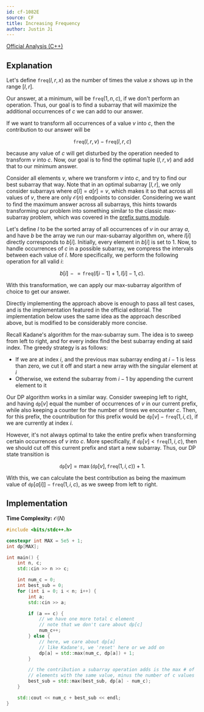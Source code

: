 ```yaml
---
id: cf-1082E
source: CF
title: Increasing Frequency
author: Justin Ji
---
```


[Official Analysis (C++)](https://codeforces.com/blog/entry/63544)

## Explanation

Let's define $\texttt{freq}(l, r, x)$ as the number of times the value $x$
shows up in the range $[l, r]$.

Our answer, at a minimum, will be $\texttt{freq}(1, n, c)$, if we don't perform an
operation. Thus, our goal is to find a subarray that will maximize
the additional occurrences of $c$ we can add to our answer.

If we want to transform all occurrences of a value $v$ into $c$, then the contribution
to our answer will be

$$
\texttt{freq}(l, r, v) - \texttt{freq}(l, r, c)
$$

because any value of $c$ will get disturbed by the operation needed to transform
$v$ into $c$. Now, our goal is to find the optimal tuple $(l, r, v)$ and add that
to our minimum answer.

Consider all elements $v$, where we transform $v$ into $c$, and try to find our best subarray that way.
Note that in an optimal subarray $[l, r]$, we only consider subarrays where
$a[l] = a[r] = v$, which makes it so that across all values of $v$, there are
only $\mathcal{O}(n)$ endpoints to consider. Considering we want to find the maximum
answer across all subarrays, this hints towards transforming our problem into something
similar to the classic max-subarray problem, which was covered in
the [prefix sums module](/silver/more-prefix-sums).

Let's define $l$ to be the sorted array of all occurrences of $v$ in our array $a$,
and have $b$ be the array we run our max-subarray algorithm on, where $l[i]$
directly corresponds to $b[i]$. Initially, every element in $b[i]$ is set to $1$.
Now, to handle occurrences of $c$ in a possible subarray, we compress the intervals
between each value of $l$. More specifically, we perform the following operation
for all valid $i$:

$$
b[i] \mathrel{-}= \texttt{freq}(l[i - 1] + 1, l[i] - 1, c).
$$

With this transformation, we can apply our max-subarray algorithm of choice to get our answer.

Directly implementing the approach above is enough to pass all test cases, and is
the implementation featured in the official editorial. The implementation below
uses the same idea as the approach described above, but is modified to be considerably
more concise.

Recall Kadane's algorithm for the max-subarray sum. The idea is to sweep from left
to right, and for every index find the best subarray ending at said index. The greedy
strategy is as follows:
- If we are at index $i$, and the previous max subarray ending at $i-1$ is less than zero, we cut it off and start a new array with the singular element at $i$
- Otherwise, we extend the subarray from $i-1$ by appending the current element to it

Our DP algorithm works in a similar way. Consider sweeping left to right, and
having $\texttt{dp}[v]$ equal the number of occurrences of $v$ in our current prefix, while
also keeping a counter for the number of times we encounter $c$. Then, for this
prefix, the countribution for this prefix would be $\texttt{dp}[v] - \texttt{freq}(1, i, c)$, if we are currently at index $i$.

However, it's not always optimal to take the entire prefix when transforming certain
occurrences of $v$ into $c$. More specifically, if $\texttt{dp}[v] < \texttt{freq}(1, i, c)$, then we should cut off this current prefix and start a new subarray. Thus,
our DP state transition is

$$
\texttt{dp}[v] = \max(\texttt{dp}[v], \texttt{freq}(1, i, c)) + 1.
$$

With this, we can calculate the best contribution as being the maximum value of
$\texttt{dp}[a[i]] - \texttt{freq}(1, i, c)$, as we sweep from left to right.

## Implementation

**Time Complexity:** $\mathcal{O}(N)$

<LanguageSection>
<CPPSection>

```cpp
#include <bits/stdc++.h>

constexpr int MAX = 5e5 + 1;
int dp[MAX];

int main() {
	int n, c;
	std::cin >> n >> c;

	int num_c = 0;
	int best_sub = 0;
	for (int i = 0; i < n; i++) {
		int a;
		std::cin >> a;

		if (a == c) {
			// we have one more total c element
			// note that we don't care about dp[c]
			num_c++;
		} else {
			// here, we care about dp[a]
			// like Kadane's, we 'reset' here or we add on
			dp[a] = std::max(num_c, dp[a]) + 1;
		}

		// the contribution a subarray operation adds is the max # of
		// elements with the same value, minus the number of c values
		best_sub = std::max(best_sub, dp[a] - num_c);
	}

	std::cout << num_c + best_sub << endl;
}
```

</CPPSection>
</LanguageSection>
